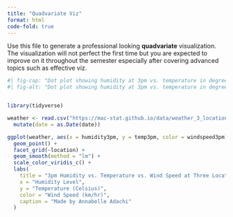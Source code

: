 ```yaml
---
title: "Quadvariate Viz"
format: html
code-fold: true
---
```


Use this file to generate a professional looking **quadvariate** visualization.  The visualization will not perfect the first time but you are expected to improve on it throughout the semester especially after covering advanced topics such as effective viz.

```r
#| fig-cap: "Dot plot showing humidity at 3pm vs. temperature in degrees Celsius at 3pm vs. wind speed in kilometers per hour at 3pm, at three separate Australian locations: Hobart, Uluru, and Wollongong. Source: https://mac-stat.github.io/data/weather_3_locations.csv."
#| fig-alt: "Dot plot showing humidity at 3pm vs. temperature in degrees Celsius at 3pm vs. wind speed in kilometers per hour at 3pm, at three separate Australian locations: Hobart, Uluru, and Wollongong. All three locations show a negative trendline demonstrating a correlation between higher humidity and lower temperatures, although the trendline was only slightly downturned at the Wollongong location. The Hobart location had the lowest temperatures and the Uluru location had the highest temperatures. The Uluru location had mostly low humidity while the other two locations were more evenly distributed. The Wollongong location had higher wind speeds than the other two locations. Source: https://mac-stat.github.io/data/weather_3_locations.csv."


library(tidyverse)

weather <- read.csv("https://mac-stat.github.io/data/weather_3_locations.csv") |> 
  mutate(date = as.Date(date))

ggplot(weather, aes(x = humidity3pm, y = temp3pm, color = windspeed3pm)) + 
  geom_point() +
  facet_grid(~location) +
  geom_smooth(method = "lm") +
  scale_color_viridis_c() +
  labs(
    title = "3pm Humidity vs. Temperature vs. Wind Speed at Three Locations",
    x = "Humidity Level",
    y = "Temperature (Celsius)",
    color = "Wind Speed (km/hr)",
    caption = "Made by Annabelle Adachi"
  )

```

